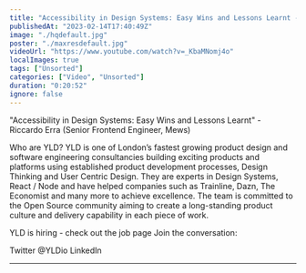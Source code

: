 ```yaml
---
title: "Accessibility in Design Systems: Easy Wins and Lessons Learnt - DSL London #6 - February 2023"
publishedAt: "2023-02-14T17:40:49Z"
image: "./hqdefault.jpg"
poster: "./maxresdefault.jpg"
videoUrl: "https://www.youtube.com/watch?v=_KbaMNomj4o"
localImages: true
tags: ["Unsorted"]
categories: ["Video", "Unsorted"]
duration: "0:20:52"
ignore: false
---
```


"Accessibility in Design Systems: Easy Wins and Lessons Learnt" - Riccardo Erra (Senior Frontend Engineer, Mews)

Who are YLD?
YLD is one of London’s fastest growing product design and software engineering consultancies building exciting products and platforms using established product development processes, Design Thinking and User Centric Design. They are experts in Design Systems, React / Node and have helped companies such as Trainline, Dazn, The Economist and many more to achieve excellence.
The team is committed to the Open Source community aiming to create a long-standing product culture and delivery capability in each piece of work.

YLD is hiring - check out the job page
Join the conversation:

Twitter @YLDio
LinkedIn

---

